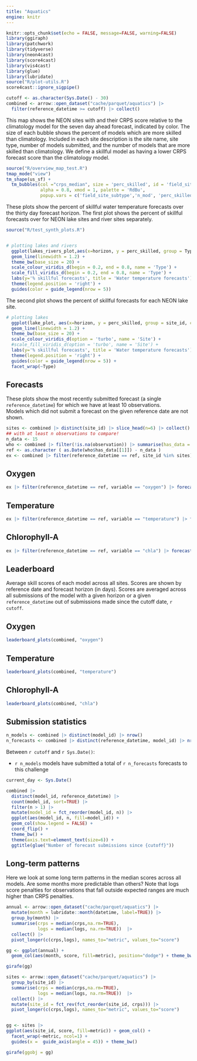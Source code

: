 ```yaml
---
title: "Aquatics"
engine: knitr
---
```


```r
knitr::opts_chunk$set(echo = FALSE, message=FALSE, warning=FALSE)
library(ggiraph)
library(patchwork)
library(tidyverse)
library(neon4cast)
library(score4cast)
library(vis4cast)
library(glue)
library(lubridate)
source("R/plot-utils.R")
score4cast::ignore_sigpipe()

```

```r
cutoff <- as.character(Sys.Date() - 30)
combined <- arrow::open_dataset("cache/parquet/aquatics") |>
  filter(reference_datetime >= cutoff) |> collect()

```

This map shows the NEON sites with and their CRPS score relative to the climatology model for the seven day ahead forecast, indicated by color. The size of each bubble shows the percent of models which are more skilled than climatology. Included in each site description is the site name, site type, number of models submitted, and the number of models that are more skilled than climatology. We define a skillful model as having a lower CRPS forecast score than the climatology model.  

```r
source("R/overview_map_test.R")
tmap_mode("view")
tm_shape(us_sf) +
  tm_bubbles(col ="crps_median", size = 'perc_skilled', id = 'field_site_name', title.col = 'CRPS skill relative to climatology',
             alpha = 0.8, xmod = 1, palette = 'RdBu',
             popup.vars = c('field_site_subtype','n_mod', 'perc_skilled'))
```

These plots show the percent of skillful water temperature forecasts over the thirty day forecast horizon. The first plot shows the percent of skillful forecasts over for NEON lake sites and river sites separately.

```r
source("R/test_synth_plots.R")


# plotting lakes and rivers
  ggplot(lakes_rivers_plot,aes(x=horizon, y = perc_skilled, group = Type, colour = Type)) +
  geom_line(linewidth = 1.2) +
  theme_bw(base_size = 20) +
  scale_colour_viridis_d(begin = 0.2, end = 0.8, name = 'Type') +
  scale_fill_viridis_d(begin = 0.2, end = 0.8, name = 'Type') +
  labs(y='% skillful forecasts', title = 'Water temperature forecasts') +
  theme(legend.position = 'right') +
  guides(color = guide_legend(nrow = 5))
```
    
The second plot shows the percent of skillful forecasts for each NEON lake site. 
    
```r
# plotting lakes 
  ggplot(lake_plot, aes(x=horizon, y = perc_skilled, group = site_id, colour = site_id)) +
  geom_line(linewidth = 1.2) +
  theme_bw(base_size = 20) +
  scale_colour_viridis_d(option = 'turbo', name = 'Site') +
  #scale_fill_viridis_d(option = 'turbo', name = 'Site') +
  labs(y='% skillful forecasts', title = 'Water temperature forecasts') +
  theme(legend.position = 'right') +
  guides(color = guide_legend(nrow = 5)) +
  facet_wrap(~Type)
```

## Forecasts

These plots show the most recently submitted forecast (a single `reference_datetime`) for which we have at least 10 observations.\
Models which did not submit a forecast on the given reference date are not shown.

```r
sites <- combined |> distinct(site_id) |> slice_head(n=6) |> collect() |> pull(site_id)
## with at least n observations to compare!
n_data <- 15
who <- combined |> filter(!is.na(observation)) |> summarise(has_data = max(reference_datetime)) |> collect()
ref <- as.character ( as.Date(who$has_data[[1]]) - n_data )
ex <- combined |> filter(reference_datetime == ref, site_id %in% sites) 
```

::: panel-tabset
## Oxygen

```r
ex |> filter(reference_datetime == ref, variable == "oxygen") |> forecast_plots()
```

## Temperature

```r
ex |> filter(reference_datetime == ref, variable == "temperature") |> forecast_plots()
```

## Chlorophyll-A

```r
ex |> filter(reference_datetime == ref, variable == "chla") |> forecast_plots()
```
:::

## Leaderboard

Average skill scores of each model across all sites. Scores are shown by reference date and forecast horizon (in days). Scores are averaged across all submissions of the model with a given horizon or a given `reference_datetime` out of submissions made since the cutoff date, `r cutoff`.

::: panel-tabset
## Oxygen

```r
leaderboard_plots(combined, "oxygen")
```

## Temperature

```r
leaderboard_plots(combined, "temperature")
```

## Chlorophyll-A

```r
leaderboard_plots(combined, "chla")
```
:::

## Submission statistics

```r
n_models <- combined |> distinct(model_id) |> nrow()
n_forecasts <- combined |> distinct(reference_datetime, model_id) |> nrow()
```

Between `r cutoff` and `r Sys.Date()`:

-   `r n_models` models have submitted a total of `r n_forecasts` forecasts to this challenge

```r
current_day <- Sys.Date()

combined |> 
  distinct(model_id, reference_datetime) |>
  count(model_id, sort=TRUE) |>
  filter(n > 1) |>
  mutate(model_id = fct_reorder(model_id, n)) |>
  ggplot(aes(model_id, n, fill=model_id)) +
  geom_col(show.legend = FALSE) + 
  coord_flip() + 
  theme_bw() + 
  theme(axis.text=element_text(size=6)) +
  ggtitle(glue("Number of forecast submissions since {cutoff}"))
```

## Long-term patterns

Here we look at some long term patterns in the median scores across all models. Are some months more predictable than others? Note that logs score penalties for observations that fall outside expected ranges are much higher than CRPS penalties.

```r
annual <- arrow::open_dataset("cache/parquet/aquatics") |>
  mutate(month = lubridate::month(datetime, label=TRUE)) |>
  group_by(month) |>
  summarise(crps = median(crps,na.rm=TRUE), 
            logs = median(logs, na.rm=TRUE))  |> 
  collect() |>
  pivot_longer(c(crps,logs), names_to="metric", values_to="score")

gg <- ggplot(annual) + 
  geom_col(aes(month, score, fill=metric), position="dodge") + theme_bw()

girafe(gg)
```

```r
sites <- arrow::open_dataset("cache/parquet/aquatics") |>
  group_by(site_id) |>
  summarise(crps = median(crps,na.rm=TRUE), 
            logs = median(logs, na.rm=TRUE))  |> 
  collect() |>
  mutate(site_id = fct_rev(fct_reorder(site_id, crps))) |>
  pivot_longer(c(crps,logs), names_to="metric", values_to="score")


gg <- sites |>
ggplot(aes(site_id, score, fill=metric)) + geom_col() +
  facet_wrap(~metric, ncol=1) + 
  guides(x =  guide_axis(angle = 45)) + theme_bw()

girafe(ggobj = gg)

```
